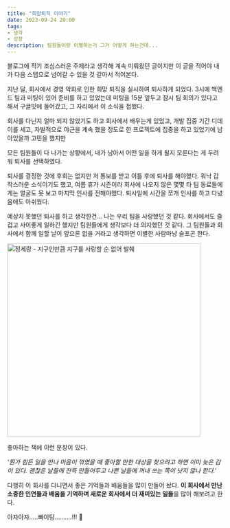 ```yaml
---
title: "희망퇴직 이야기"
date: 2023-09-24 20:00
tags:
- 생각
- 성장
description: 팀원들이랑 이별하는거 그거 어떻게 하는건데...
---
```


블로그에 적기 조심스러운 주제라고 생각해 계속 미뤄왔던 글이지만
이 글을 적어야 내가 다음 스텝으로 넘어갈 수 있을 것 같아서 적어본다.

지난 달, 회사에서 경영 악화로 인한 희망 퇴직을 실시하여 퇴사하게 되었다.
3시에 백엔드 팀과 미팅이 있어 준비를 하고 있었는데 미팅을 15분 앞두고
잠시 팀 회의가 있다고 해서 구글밋에 들어갔고, 그 자리에서 이 소식을 접했다.

회사를 다닌지 얼마 되지 않았기도 하고 회사에서 배우는게 있었고,
개발 집중 기간 디데이를 세고, 자발적으로 야근을 계속 했을 정도로
한 프로젝트에 집중을 하고 있었기에 남아있을까 고민을 했지만

모든 팀원들이 다 나가는 상황에서, 내가 남아서 어떤 일을 하게 될지 모른다는 게
두려워 퇴사를 선택하였다.

퇴사를 결정한 것에 후회는 없지만 저 통보를 받고 이틀 후에 퇴사를 해야했다.
워낙 갑작스러운 소식이기도 했고, 여름 휴가 시즌이라 회사에 나오지 않은 몇몇 타 팀
동료들에게는 얼굴도 못 보고 마지막 인사를 전해야했다.
퇴사일에 시간을 쪼개 인사를 하고 다녔음에도 아쉬웠다.

예상치 못했던 퇴사를 하고 생각한건... 나는 우리 팀을 사랑했던 것 같다.
회사에서도 즐겁고 사이좋게 일하긴 했지만 팀원들에게 생각보다 더 의지했던 것 같다.
그 팀원들과 회사에서 함께 일할 날이 앞으론 없을 거라고 생각하면 이별한 사람마냥 슬프곤 한다.

<img alt='정세랑 - 지구인만큼 지구를 사랑할 순 없어 발췌' src='/images/blog/23/serang.JPG' width='450px'/>

좋아하는 책에 이런 문장이 있다.

*'뭔가 힘든 일을 만나 마음이 꺾였을 때 좋아할 만한 대상을 찾으려고 하면
이미 늦은 감이 있다. 괜찮은 날들에 잔뜩 만들어두고 나쁜 날들에 꺼내 쓰는 쪽이 낫지 않나 한다.'*

다행히 이 회사를 다니면서 좋은 기억들과 배움들을 많이 만들어 놨다.
**이 회사에서 만난 소중한 인연들과 배움을 기억하며
새로운 회사에서 더 재미있는 일들**을 많이 해보려고 한다.

아자아자.....빠이팅..........!!! 🥹